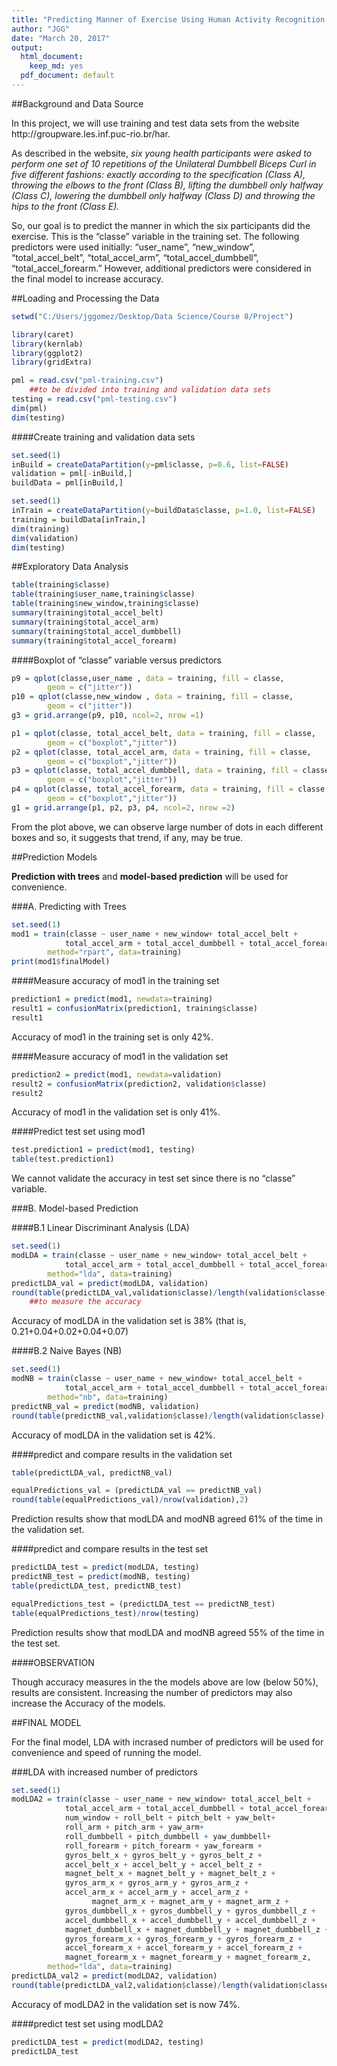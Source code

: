 ---
title: "Predicting Manner of Exercise Using Human Activity Recognition Devices"
author: "JGG"
date: "March 20, 2017"
output:
  html_document:
    keep_md: yes
  pdf_document: default
---


##Background and Data Source


In this project, we will use training and test data sets from the website  http://groupware.les.inf.puc-rio.br/har.  

As described in the website, *six young health participants were asked to perform one set of 10 repetitions of the Unilateral Dumbbell Biceps Curl in five different fashions: exactly according to the specification (Class A), throwing the elbows to the front (Class B), lifting the dumbbell only halfway (Class C), lowering the dumbbell only halfway (Class D) and throwing the hips to the front (Class E).*

So, our goal is to predict the manner in which the six participants did the exercise. This is the "classe" variable in the training set.  The following predictors were used initially: "user_name", "new_window", "total_accel_belt", "total_accel_arm", "total_accel_dumbbell", "total_accel_forearm."  However, additional predictors were considered in the final model to increase accuracy.



##Loading and Processing the Data

```{r, echo=FALSE}
setwd("C:/Users/jggomez/Desktop/Data Science/Course 8/Project")
```


```{r, message=FALSE, warning=FALSE}
library(caret)
library(kernlab)
library(ggplot2)
library(gridExtra)
```

```{r, echo=TRUE}
pml = read.csv("pml-training.csv") 
	##to be divided into training and validation data sets	
testing = read.csv("pml-testing.csv")
dim(pml)
dim(testing)
```


####Create training and validation data sets

```{r, echo=TRUE}
set.seed(1)
inBuild = createDataPartition(y=pml$classe, p=0.6, list=FALSE)
validation = pml[-inBuild,]
buildData = pml[inBuild,]

set.seed(1)
inTrain = createDataPartition(y=buildData$classe, p=1.0, list=FALSE)
training = buildData[inTrain,]
dim(training)
dim(validation)
dim(testing)
```

##Exploratory Data Analysis

```{r, echo=TRUE}
table(training$classe)
table(training$user_name,training$classe)
table(training$new_window,training$classe)
summary(training$total_accel_belt)
summary(training$total_accel_arm)
summary(training$total_accel_dumbbell)
summary(training$total_accel_forearm)
```


####Boxplot of "classe" variable versus predictors

```{r, echo=FALSE}
p9 = qplot(classe,user_name , data = training, fill = classe, 
		geom = c("jitter"))
p10 = qplot(classe,new_window , data = training, fill = classe, 
		geom = c("jitter"))
g3 = grid.arrange(p9, p10, ncol=2, nrow =1)
```

```{r, echo=FALSE}
p1 = qplot(classe, total_accel_belt, data = training, fill = classe, 
		geom = c("boxplot","jitter"))
p2 = qplot(classe, total_accel_arm, data = training, fill = classe, 
		geom = c("boxplot","jitter"))
p3 = qplot(classe, total_accel_dumbbell, data = training, fill = classe, 
		geom = c("boxplot","jitter"))
p4 = qplot(classe, total_accel_forearm, data = training, fill = classe, 
		geom = c("boxplot","jitter"))
g1 = grid.arrange(p1, p2, p3, p4, ncol=2, nrow =2)
```


From the plot above, we can observe large number of dots in each different boxes and so, it suggests that trend, if any, may be true.  



##Prediction Models

**Prediction with trees** and **model-based prediction** will be used for convenience.   


###A. Predicting with Trees

```{r, echo=TRUE, message=FALSE, warning=FALSE}
set.seed(1)
mod1 = train(classe ~ user_name + new_window+ total_accel_belt + 
			total_accel_arm + total_accel_dumbbell + total_accel_forearm, 
		method="rpart", data=training)
print(mod1$finalModel)
```

####Measure accuracy of mod1 in the training set

```{r, echo=TRUE}
prediction1 = predict(mod1, newdata=training)
result1 = confusionMatrix(prediction1, training$classe)
result1
```

Accuracy of mod1 in the training set is only 42%.

####Measure accuracy of mod1 in the validation set

```{r, echo=TRUE}
prediction2 = predict(mod1, newdata=validation)
result2 = confusionMatrix(prediction2, validation$classe)
result2
```

Accuracy of mod1 in the validation set is only 41%.

####Predict test set using mod1

```{r, echo=TRUE}
test.prediction1 = predict(mod1, testing)
table(test.prediction1)
```

We cannot validate the accuracy in test set since there is no "classe" variable.


###B. Model-based Prediction

####B.1 Linear Discriminant Analysis (LDA)

```{r, echo=TRUE,message=FALSE, warning=FALSE}
set.seed(1)
modLDA = train(classe ~ user_name + new_window+ total_accel_belt + 
			total_accel_arm + total_accel_dumbbell + total_accel_forearm,
		method="lda", data=training)
predictLDA_val = predict(modLDA, validation)
round(table(predictLDA_val,validation$classe)/length(validation$classe),2)
    ##to measure the accuracy
```

Accuracy of modLDA in the validation set is 38% (that is, 0.21+0.04+0.02+0.04+0.07)

####B.2 Naive Bayes (NB)

```{r, echo=TRUE, message=FALSE, warning=FALSE}
set.seed(1)
modNB = train(classe ~ user_name + new_window+ total_accel_belt + 
			total_accel_arm + total_accel_dumbbell + total_accel_forearm, 
		method="nb", data=training)
predictNB_val = predict(modNB, validation)
round(table(predictNB_val,validation$classe)/length(validation$classe),2)
```

Accuracy of modLDA in the validation set is 42%.

####predict and compare results in the validation set

```{r, echo=TRUE}
table(predictLDA_val, predictNB_val)

equalPredictions_val = (predictLDA_val == predictNB_val)
round(table(equalPredictions_val)/nrow(validation),2)
```

Prediction results show that modLDA and modNB agreed 61% of the time in the validation set.



####predict and compare results in the test set

```{r, echo=FALSE}
predictLDA_test = predict(modLDA, testing)
predictNB_test = predict(modNB, testing)
table(predictLDA_test, predictNB_test)

equalPredictions_test = (predictLDA_test == predictNB_test)
table(equalPredictions_test)/nrow(testing)
```

Prediction results show that modLDA and modNB agreed 55% of the time in the test set.

####OBSERVATION

Though accuracy measures in the the models above are low (below 50%), results are consistent.  Increasing the number of predictors may also increase the Accuracy of the models.



##FINAL MODEL


For the final model, LDA with incrased number of predictors will be used for convenience and speed of running the model.


###LDA with increased number of predictors

```{r, echo=TRUE}
set.seed(1)
modLDA2 = train(classe ~ user_name + new_window+ total_accel_belt + 
			total_accel_arm + total_accel_dumbbell + total_accel_forearm+
			num_window + roll_belt + pitch_belt + yaw_belt+
			roll_arm + pitch_arm + yaw_arm+
			roll_dumbbell + pitch_dumbbell + yaw_dumbbell+
	 		roll_forearm + pitch_forearm + yaw_forearm +
			gyros_belt_x + gyros_belt_y + gyros_belt_z + 
			accel_belt_x + accel_belt_y + accel_belt_z +
			magnet_belt_x + magnet_belt_y + magnet_belt_z +
			gyros_arm_x + gyros_arm_y + gyros_arm_z + 
			accel_arm_x + accel_arm_y + accel_arm_z +
                  magnet_arm_x + magnet_arm_y + magnet_arm_z +
			gyros_dumbbell_x + gyros_dumbbell_y + gyros_dumbbell_z +
			accel_dumbbell_x + accel_dumbbell_y + accel_dumbbell_z +
			magnet_dumbbell_x + magnet_dumbbell_y + magnet_dumbbell_z + 
			gyros_forearm_x + gyros_forearm_y + gyros_forearm_z +
			accel_forearm_x + accel_forearm_y + accel_forearm_z + 
 			magnet_forearm_x + magnet_forearm_y + magnet_forearm_z, 
		method="lda", data=training)
predictLDA_val2 = predict(modLDA2, validation)
round(table(predictLDA_val2,validation$classe)/length(validation$classe),2)
```


Accuracy of modLDA2 in the validation set is now 74%.


####predict test set using modLDA2

```{r, echo=TRUE}
predictLDA_test = predict(modLDA2, testing)
predictLDA_test
```
